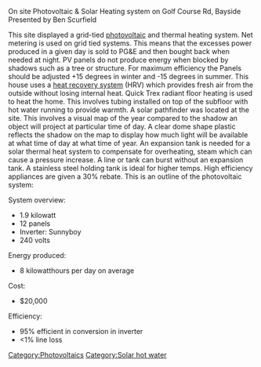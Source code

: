 {{pv project}}


On site Photovoltaic &amp; Solar Heating system on Golf Course Rd, Bayside Presented by Ben Scurfield 

This site displayed a grid-tied [[photovoltaic]] and thermal heating system. Net metering is used on grid tied systems. This means that the excesses power produced in a given day is sold to PG&amp;E and then bought back when needed at night. PV panels do not produce energy when blocked by shadows such as a tree or structure. For maximum efficiency the Panels should be adjusted +15 degrees in winter and -15 degrees in summer. This house uses a [[heat recovery system]] (HRV) which provides fresh air from the outside without losing internal heat. Quick Trex radiant floor heating is used to heat the home. This involves tubing installed on top of the subfloor with hot water running to provide warmth. A solar pathfinder was located at the site. This involves a visual map of the year compared to the shadow an object will project at particular time of day. A clear dome shape plastic reflects the shadow on the map to display how much light will be available at what time of day at what time of year. An expansion tank is needed for a solar thermal heat system to compensate for overheating, steam which can cause a pressure increase. A line or tank can burst without an expansion tank. A stainless steel holding tank is ideal for higher temps. High efficiency appliances are given a 30% rebate. This is an outline of the photovoltaic system: 

; System overview: 

*1.9 kilowatt 
*12 panels 
*Inverter: Sunnyboy 
*240 volts

;Energy produced: 

*8 kilowatthours per day on average

;Cost: 

*$20,000

[[Category:Photovoltaics]]
[[Category:Solar hot water]]
;Efficiency: 

*95% efficient in conversion in inverter 
*&lt;1% line loss